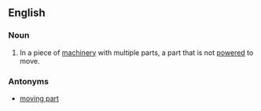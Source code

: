 ==English==

===Noun===
{{en-noun|sg=[[nonmoving]] [[part]]}}

# In a piece of [[machinery]] with multiple parts, a part that is not [[powered]] to move.

===Antonyms===
* [[moving part]]